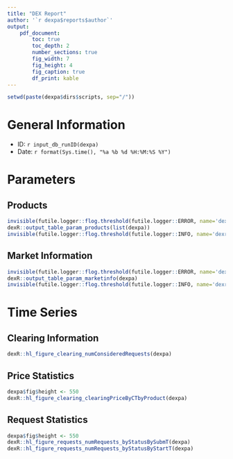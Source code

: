 ```yaml
---
title: "DEX Report"
author: '`r dexpa$reports$author`'
output:
    pdf_document:
        toc: true
        toc_depth: 2
        number_sections: true
        fig_width: 7
        fig_height: 4
        fig_caption: true
        df_print: kable
---
```


```r
setwd(paste(dexpa$dirs$scripts, sep="/"))
```

# General Information
* ID: `r input_db_runID(dexpa)`
* Date: `r format(Sys.time(), "%a %b %d %H:%M:%S %Y")`

# Parameters
## Products
```r
invisible(futile.logger::flog.threshold(futile.logger::ERROR, name='dexr'))
dexR::output_table_param_products(list(dexpa))
invisible(futile.logger::flog.threshold(futile.logger::INFO, name='dexr'))
```
## Market Information
```r
invisible(futile.logger::flog.threshold(futile.logger::ERROR, name='dexr'))
dexR::output_table_param_marketinfo(dexpa)
invisible(futile.logger::flog.threshold(futile.logger::INFO, name='dexr'))
```
# Time Series
## Clearing Information

```r
dexR::hl_figure_clearing_numConsideredRequests(dexpa)
```

## Price Statistics
```r
dexpa$fig$height <- 550
dexR::hl_figure_clearing_clearingPriceByCTbyProduct(dexpa)
```

## Request Statistics
```r
dexpa$fig$height <- 550
dexR::hl_figure_requests_numRequests_byStatusBySubmT(dexpa)
dexR::hl_figure_requests_numRequests_byStatusByStartT(dexpa)
```

